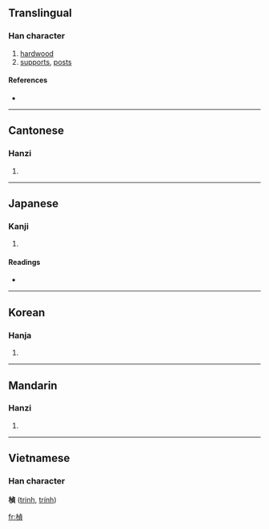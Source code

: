 {{also|桢}}
==Translingual==

===Han character===
{{Han char|rn=75|rad=木|as=09|sn=13|four=4198<sub>1</sub>|canj=木卜月金 (DYBC)}}

# [[hardwood]]
# [[supports]], [[posts]]

====References====
* {{Han ref|kx=0540.220|dkj=15163|dj=0928.070|hdz=21247.030|uh=6968|ud=26984|bh=B7A9|bd=47017}}

----

==Cantonese==

===Hanzi===
{{yue-hanzi|jyut=|y=jing1|sim=桢}}

# {{defn|Cantonese}}

----

==Japanese==

===Kanji===
{{ja-kanji|grade=|rs=木09}}

# {{defn|Japanese}}

====Readings====
* {{ja-readings|on=[[てい]] (tei), [[ちょう]] (chō)|kun=[[ねずみもち]] (nezumimochi)}}

----

==Korean==

===Hanja===
{{ko-hanja|hangeul=정|eumhun=|rv=jeong|mr=chŏng|y=ceng}}

# {{defn|Korean}}

----

==Mandarin==

===Hanzi===
{{cmn-hanzi|sim=桢|pin=[[zhēn]] ([[zhen1]])|wg=chen<sup>1</sup>}}

# {{defn|Mandarin}}

----

==Vietnamese==
===Han character===
'''楨''' ([[trinh]], [[trính]])

[[fr:楨]]